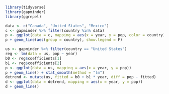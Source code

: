 ```r
library(tidyverse)
library(gapminder)
library(ggrepel)
```

```r
data <- c("Canada", "United States", "Mexico")
c <- gapminder %>% filter(country %in% data)
p <- ggplot(data = c, mapping = aes(x = year, y = pop, color = country))
p + geom_line(aes(group = country), show.legend = F)
```

```r
us <- gapminder %>% filter(country == "United States")
reg <- lm(data = us, pop ~ year)
b0 <- reg$coefficients[1]
b1 <- reg$coefficients[2]
p <- ggplot(data = us, mapping = aes(x = year, y = pop))
p + geom_line() + stat_smooth(method = "lm")
detrend <- mutate(us, fitted = b0 + b1 * year, diff = pop - fitted)
d <- ggplot(data = detrend, mapping = aes(x = year, y = pop))
d + geom_line()
```

```r
```
